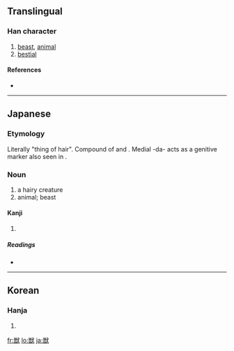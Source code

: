 {{also|獸}}
==Translingual==

===Han character===
{{Han char|rn=94|rad=犬|as=12|sn=15|four=|canj=火口戈大 (FRIK)}}

# [[beast]], [[animal]]
# [[bestial]]

====References====
* {{Han ref|kx=0719.131|dkj=20714|dj=1130.130|hdz=21369.071|uh=7363|ud=29539}}

----

==Japanese==

===Etymology===
Literally "thing of hair". Compound of {{term|毛|ke|hair}} and {{term|物|mono|thing}}. Medial -da- acts as a genitive marker also seen in {{term|果物|kudamono|fruit}}.

===Noun===
{{ja-noun|k|hira=けだもの|rom=kedamono}}

# a hairy creature
# animal; beast

====Kanji====
{{ja-kanji|grade=c|rs=犬12}}

# {{defn|Japanese}}

=====Readings=====
* {{ja-readings|on=[[じゅう]] (jū)|kun=[[けもの]] (kemono), [[けだもの]] (kedamono)}}

----

==Korean==

===Hanja===
{{ko-hanja|hangeul=수|eumhun=|rv=su|mr=su|y=swu}}

# {{defn|Korean}}

[[fr:獣]]
[[lo:獣]]
[[ja:獣]]
